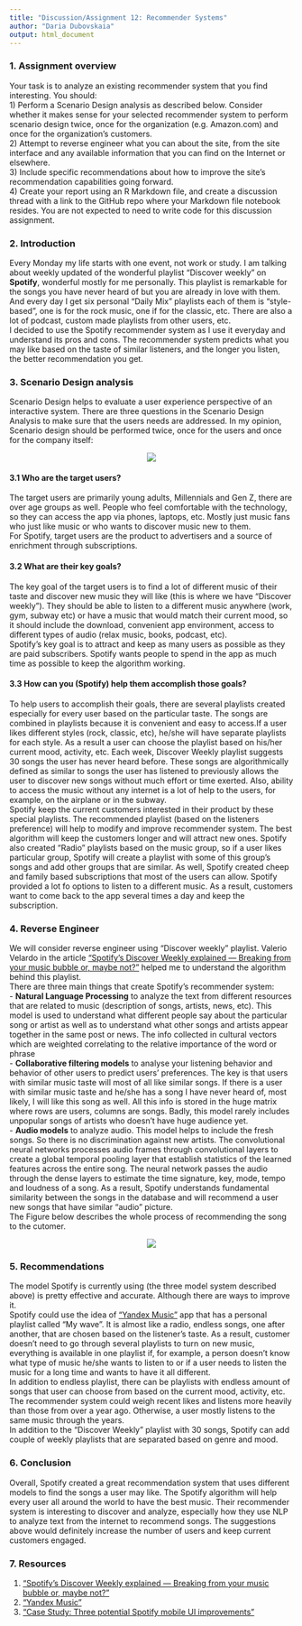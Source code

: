 ---
title: "Discussion/Assignment 12: Recommender Systems"
author: "Daria Dubovskaia"
output: html_document
---


### 1. Assignment overview
Your task is to analyze an existing recommender system that you find interesting.  You should: \
1) Perform a Scenario Design analysis as described below.  Consider whether it makes sense for your selected recommender system to perform scenario design twice, once for the organization (e.g. Amazon.com) and once for the organization's customers. \
2) Attempt to reverse engineer what you can about the site, from the site interface and any available information that you can find on the Internet or elsewhere. \
3) Include specific recommendations about how to improve the site's recommendation capabilities going forward. \
4) Create your report using an R Markdown file, and create a discussion thread with a link to the GitHub repo where your Markdown file notebook resides.  You are not expected to need to write code for this discussion assignment.

### 2. Introduction
Every Monday my life starts with one event, not work or study. I am talking about weekly updated of the wonderful playlist "Discover weekly" on **Spotify**, wonderful mostly for me personally. This playlist is remarkable for the songs you have never heard of but you are already in love with them. And every day I get six personal "Daily Mix" playlists each of them is "style-based", one is for the rock music, one if for the classic, etc. There are also a lot of podcast, custom made playlists from other users, etc.\
I decided to use the Spotify recommender system as I use it everyday and understand its pros and cons. The recommender system predicts what you may like based on the taste of similar listeners, and the longer you listen, the better recommendation you get. 

### 3. Scenario Design analysis
Scenario Design helps to evaluate a user experience perspective of an interactive system. There are three questions in the Scenario Design Analysis to make sure that the users needs are addressed. In  my opinion, Scenario design should be performed twice, once for the users and once for the company itself:

<p align="center">
  <img src="https://raw.githubusercontent.com/ex-pr/DATA607/week-12/scenario%20design.png">
</p>

#### 3.1 Who are the target users?
The target users are primarily young adults, Millennials and Gen Z, there are over age groups as well. People who feel comfortable with the technology, so they can access the app via phones, laptops, etc. Mostly just music fans who just like music or who wants to discover music new to them. \
For Spotify, target users are the product to advertisers and a source of enrichment through subscriptions.

#### 3.2 What are their key goals?
The key goal of the target users is to find a lot of different music of their taste and discover new music they will like (this is where we have "Discover weekly"). They should be able to listen to a different music anywhere (work, gym, subway etc) or have a music that would match their current mood, so it should include the download, convenient app environment, access to different types of audio (relax music, books, podcast, etc). \
Spotify's key goal is to attract and keep as many users as possible as they are paid subscribers. Spotify wants people to spend in the app as much time as possible to keep the algorithm working.

#### 3.3 How can you (Spotify) help them accomplish those goals?
To help users to accomplish their goals, there are several playlists created especially for every user based on the particular taste. The songs are combined in playlists because it is convenient and easy to access.If a user likes different styles (rock, classic, etc), he/she will have separate playlists for each style. As a result a user can choose the playlist based on his/her current mood, activity, etc. Each week, Discover Weekly playlist suggests 30 songs the user has never heard before. These songs are algorithmically defined as similar to songs the user has listened to previously allows the user to discover new songs without much effort or time exerted. Also, ability to access the music without any internet is a lot of help to the users, for example, on the airplane or in the subway. \
Spotify keep the current customers interested in their product by these special playlists. The recommended playlist (based on the listeners preference) will help to modify and improve recommender system. The best algorithm will keep the customers longer and will attract new ones. Spotify also created "Radio" playlists based on the music group, so if a user likes particular group, Spotify will create a playlist with some of this group's songs and add other groups that are similar. As well, Spotify created cheep and family based subscriptions that most of the users can allow. Spotify provided a lot fo options to listen to a different music. As a result, customers want to come back to the app several times a day and keep the subscription.

### 4. Reverse Engineer
We will consider  reverse engineer using "Discover weekly" playlist. Valerio Velardo in the article  ["Spotify’s Discover Weekly explained — Breaking from your music bubble or, maybe not?"](https://medium.com/the-sound-of-ai/spotifys-discover-weekly-explained-breaking-from-your-music-bubble-or-maybe-not-b506da144123) helped me to understand the algorithm behind this playlist.\
There are three main things that create Spotify's recommender system: \
- **Natural Language Processing** to analyze the text from different resources that are related to music (description of songs, artists, news, etc). This model is used to understand what different people say about the particular song or artist as well as to understand what other songs and artists appear together in the same post or news. The info collected in cultural vectors which are weighted correlating to the relative importance of the word or phrase\
- **Collaborative filtering models** to analyse your listening behavior and behavior of other users to predict users’ preferences. The key is that users with similar music taste will most of all like similar songs. If there is a user with similar music taste and he/she has a song I have never heard of, most likely, I will like this song as well. All this info is stored in the huge matrix where rows are users, columns are songs. Badly, this model rarely includes unpopular songs of artists who doesn't have huge audience yet.\
- **Audio models** to analyze audio. This model helps to include the fresh songs. So there is no discrimination against new artists. The convolutional neural networks processes audio frames through convolutional layers to create a global temporal pooling layer that establish statistics of the learned features across the entire song. The neural network passes the audio through the dense layers to estimate the time signature, key, mode, tempo and loudness of a song. As a result, Spotify understands fundamental similarity between the songs in the database and will recommend a user new songs that have similar "audio" picture. \
The Figure below describes the whole process of recommending the song to the cutomer.

<p align="center">
  <img src="https://raw.githubusercontent.com/ex-pr/DATA607/week-12/0%20LCFneD0fbUjHeJgX.png">
</p>

### 5. Recommendations
The model Spotify is currently using (the three model system described above) is pretty effective and accurate. Although there are ways to improve it. \
Spotify could use the idea of ["Yandex Music"](https://digitnews.in/yandex-music-now-has-my-wave-%E2%80%8B%E2%80%8Ba-personal-personal-music-stream/) app that has a personal playlist called "My wave". It is almost like a radio, endless songs, one after another, that are chosen based on the listener's taste. As a result, customer doesn't need to go through several playlists to turn on new music, everything is available in one playlist if, for example, a person doesn't know what type of music he/she wants to listen to or if a user needs to listen the music for a long time and wants to have it all different. \
In addition to endless playlist, there can be playlists with endless amount of songs that user can choose from based on the current mood, activity, etc. \
The recommender system could weigh recent likes and listens more heavily than those from over a year ago. Otherwise, a user mostly listens to the same music through the years.\
In addition to the "Discover Weekly" playlist with 30 songs, Spotify can add couple of weekly playlists that are separated based on genre and mood. \

### 6. Conclusion
Overall, Spotify created a great recommendation system that uses different models to find the songs a user may like. The Spotify algorithm will help every user all around the world to have the best music. Their recommender system is interesting to discover and analyze, especially how they use NLP to analyze text from the internet to recommend songs. The suggestions above would definitely increase the number of users and keep current customers engaged.


### 7. Resources
 1. ["Spotify’s Discover Weekly explained — Breaking from your music bubble or, maybe not?"](https://medium.com/the-sound-of-ai/spotifys-discover-weekly-explained-breaking-from-your-music-bubble-or-maybe-not-b506da144123)
 2. ["Yandex Music"](https://digitnews.in/yandex-music-now-has-my-wave-%E2%80%8B%E2%80%8Ba-personal-personal-music-stream/)
 3. ["Case Study: Three potential Spotify mobile UI improvements"](https://bootcamp.uxdesign.cc/spotify-ux-case-study-d5fdd6af853e)
